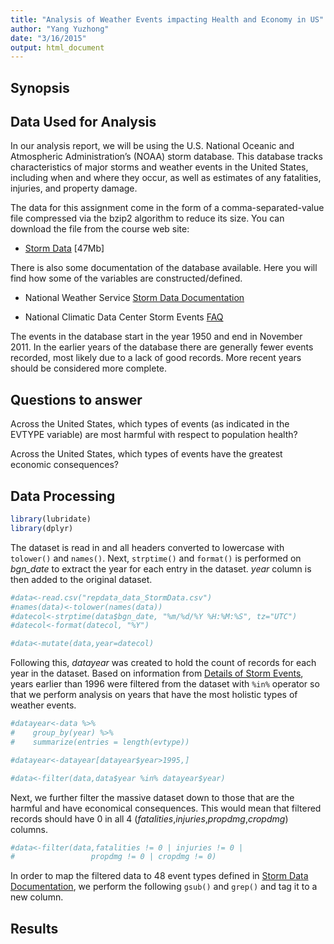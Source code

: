 ```yaml
---
title: "Analysis of Weather Events impacting Health and Economy in US"
author: "Yang Yuzhong"
date: "3/16/2015"
output: html_document
---
```


## Synopsis

## Data Used for Analysis
In our analysis report, we will be using the U.S. National Oceanic and Atmospheric Administration's (NOAA) storm database. This database tracks characteristics of major storms and weather events in the United States, including when and where they occur, as well as estimates of any fatalities, injuries, and property damage.

The data for this assignment come in the form of a comma-separated-value file compressed via the bzip2 algorithm to reduce its size. You can download the file from the course web site:

- [Storm Data](https://d396qusza40orc.cloudfront.net/repdata%2Fdata%2FStormData.csv.bz2) [47Mb]

There is also some documentation of the database available. Here you will find how some of the variables are constructed/defined.

- National Weather Service [Storm Data Documentation](https://d396qusza40orc.cloudfront.net/repdata%2Fpeer2_doc%2Fpd01016005curr.pdf)

- National Climatic Data Center Storm Events [FAQ](https://d396qusza40orc.cloudfront.net/repdata%2Fpeer2_doc%2FNCDC%20Storm%20Events-FAQ%20Page.pdf)

The events in the database start in the year 1950 and end in November 2011. In the earlier years of the database there are generally fewer events recorded, most likely due to a lack of good records. More recent years should be considered more complete.

## Questions to answer
Across the United States, which types of events (as indicated in the EVTYPE variable) are most harmful with respect to population health?

Across the United States, which types of events have the greatest economic consequences?

## Data Processing
```r
library(lubridate)
library(dplyr)
```

The dataset is read in and all headers converted to lowercase with `tolower()`
and `names()`. Next, `strptime()` and `format()` is performed on _bgn_date_ 
to extract the year for each entry in the dataset. _year_ column is then added
to the original dataset.
```r
#data<-read.csv("repdata_data_StormData.csv")
#names(data)<-tolower(names(data))
#datecol<-strptime(data$bgn_date, "%m/%d/%Y %H:%M:%S", tz="UTC")
#datecol<-format(datecol, "%Y")

#data<-mutate(data,year=datecol)
```

Following this, _datayear_
was created to hold the count of records for each year in the dataset.
Based on information from 
[Details of Storm Events](http://www.ncdc.noaa.gov/stormevents/details.jsp),
years earlier than 1996 were filtered from the dataset with `%in%` operator so 
that we perform analysis on years that have the most holistic types of 
weather events.
```r
#datayear<-data %>%
#    group_by(year) %>%
#    summarize(entries = length(evtype))

#datayear<-datayear[datayear$year>1995,]

#data<-filter(data,data$year %in% datayear$year)
```

Next, we further filter the massive dataset down to those that are
the harmful and have economical consequences. This would mean that filtered
records should have 0 in all 4 (_fatalities_,_injuries_,_propdmg_,_cropdmg_) 
columns.

```r
#data<-filter(data,fatalities != 0 | injuries != 0 | 
#                 propdmg != 0 | cropdmg != 0)
```

In order to map the filtered data to 48 event types defined in 
[Storm Data Documentation](https://d396qusza40orc.cloudfront.net/repdata%2Fpeer2_doc%2Fpd01016005curr.pdf),
we perform the following `gsub()` and `grep()` and tag it to a new column.

## Results
